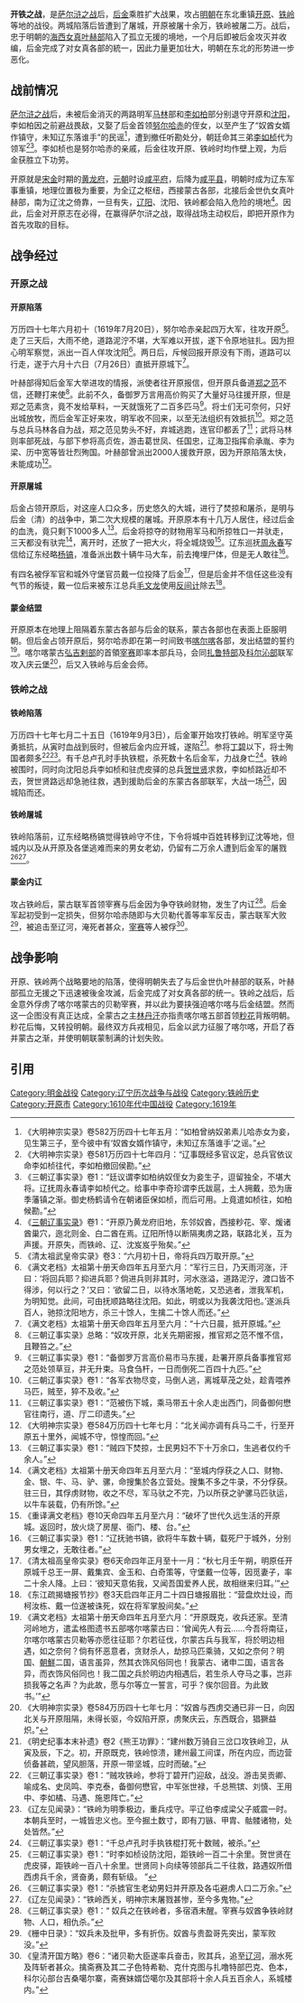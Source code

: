 {{Infobox Military Conflict
|image = 
|caption =
|partof = [[明清战争|明清战争]]
|conflict = 开铁之战
|date = 1619年7月—9月
|place =[[开原|开原]]、[[铁岭|铁岭]]
|result = [[后金|后金]]夺取开原和铁岭
|combatant1 = [[明朝|明]]军<br>[[海西女真|海西女真]][[叶赫部|叶赫部]]
|combatant2 = 后金军<br>[[喀尔喀蒙古|喀尔喀蒙古]][[弘吉剌部|弘吉剌部]]<br>喀尔喀蒙古[[扎鲁特部|扎鲁特部]]<br>蒙古[[科尔沁部|科尔沁部]]
|commander1 =[[郑之范|郑之范]]<small> 署开原兵备道事</small><br>[[馬林_(明朝)|马林]]{{KIA}}<small> 开原总兵</small><br>[[李如桢|李如桢]]<small> 沈阳总兵</small><br>[[贺世贤|贺世贤]]<small> 援辽总兵</small><br>[[丁碧|丁碧]]{{KIA}}<small> 铁岭参将</small>
|commander2 =[[努尔哈赤|努尔哈赤]]<small> 汗</small><br>[[代善|代善]]<small> 大贝勒</small><br>[[皇太极|皇太极]]<small> 四贝勒</small>
|strength1 =明军不详<br>海西女真叶赫部2000人
|strength2 =后金军4万人<br>蒙古联军约1万人
|casualties1 =开原明军大部被歼，投降20余人；铁岭明军全军覆没
|casualties2 =不详}}
{{Campaignbox Battle of Qing(Manchu) and Ming}}

'''开铁之战'''，是[[萨尔浒之战|萨尔浒之战]]后，[[后金|后金]]乘胜扩大战果，攻占[[明朝|明朝]]在东北重镇[[开原|开原]]、[[铁岭|铁岭]]等地的战役。两城陷落后皆遭到了屠城，开原被屠十余万，铁岭被屠二万。战后，忠于明朝的[[海西女真|海西女真]][[叶赫部|叶赫部]]陷入了孤立无援的境地，一个月后即被后金攻灭并收编，后金完成了对女真各部的統一，因此力量更加壮大，明朝在东北的形势进一步恶化。

==战前情况==
[[萨尔浒之战|萨尔浒之战]]后，未被后金消灭的两路明军[[馬林_(明朝)|马林]]部和[[李如柏|李如柏]]部分别退守开原和[[沈阳|沈阳]]，李如柏因之前避战畏敌，又娶了后金首领[[努尔哈赤|努尔哈赤]]的侄女，以至产生了“奴酋女婿作镇守，未知辽东落谁手”的民谣<ref>《大明神宗实录》卷582万历四十七年五月：“如柏曾纳奴弟素儿哈赤女为妾，见生第三子，至今彼中有‘奴酋女婿作镇守，未知辽东落谁手’之谣。”</ref>，遭到撤任听勘处分，朝廷命其三弟[[李如桢|李如桢]]代为领军<ref>《大明神宗实录》卷581万历四十七年四月：“辽事既经多官议定，总兵官依议命李如桢往代，李如柏撤回侯勘。”</ref><ref>《三朝辽事实录》卷1：“廷议谓李如柏纳奴侄女为妾生子，逗留独全，不堪大将。辽抚周永春请李如桢代之。给事中李奇珍谓李氏跋扈，土人拥戴，恐为唐季藩镇之渐。御史杨鹤请令在朝诸臣保如桢，而后可用。上竟遣如桢往，如柏候勘。”</ref>。李如桢也是努尔哈赤的亲戚，后金往攻开原、铁岭时均作壁上观，为后金获胜立下功劳。

开原就是[[宋朝|宋]][[金朝|金]]时期的[[黄龙府|黄龙府]]，[[元朝|元朝]]时设[[咸平府|咸平府]]，后降为[[咸平县|咸平县]]，明朝时成为辽东军事重镇，地理位置极为重要，为全辽之枢纽，西接蒙古各部，北接后金世仇女真叶赫部，南为辽沈之倚靠，一旦有失，[[辽阳|辽阳]]、沈阳、铁岭都会陷入危险的境地<ref>《[[三朝辽事实录|三朝辽事实录]]》卷1：“开原乃黄龙府旧地，东邻奴酋，西接粆花、宰、煖诸酋巢穴，迤北则金、白二酋在焉。辽阳所恃以断隔夷虏之路，联路北关，互为声援。开原失，而铁岭、辽、沈岌岌乎殆矣。”</ref>。因此，后金对开原志在必得，在赢得萨尔浒之战，取得战场主动权后，即把开原作为首先攻取的目标。

==战争经过==
===开原之战===
====开原陷落====
万历四十七年六月初十（1619年7月20日），努尔哈赤亲起四万大军，往攻开原<ref>《清太祖武皇帝实录》卷3：“六月初十日，帝将兵四万取开原。”</ref>。走了三天后，大雨不绝，道路泥泞不堪，大军难以开拔，遂下令原地驻扎。因为担心明军察觉，派出一百人佯攻沈阳<ref>《满文老档》太祖第十册天命四年五月至六月：“军行三日，乃天雨河涨，汗曰：‘将回兵耶？抑进兵耶？倘进兵则非其时，河水涨溢，道路泥泞，渡口皆不得涉，何以行之？’又曰：‘欲留二日，以待水落地乾，又恐逃者，泄我军机，为明知觉。此间，可由抚顺路略往沈阳。如此，明或以为我袭沈阳也。’遂派兵百人，驰掠沈阳地方，杀三十馀人，生擒二十馀人而还。”</ref>。两日后，斥候回报开原没有下雨，道路可以行走，遂于六月十六日（7月26日）直抵开原城下<ref>《满文老档》太祖第十册天命四年五月至六月：“十六日晨，抵开原城。”</ref>。

叶赫部得知后金军大举进攻的情报，派使者往开原报信，但开原兵备道[[郑之范|郑之范]]不信，还鞭打来使<ref>《三朝辽事实录》总略：“奴攻开原，北关先期密报，推官郑之范不惟不信，且鞭笞之。”</ref>。此前不久，备御罗万言用高价购买了大量好马往援开原，但是郑之范素贪，竟不发给草料，一天就饿死了二百多匹马<ref>《三朝辽事实录》卷1：“备御罗万言高价易市马东援，赴署开原兵备事推官郑之范处领草豆，并无升束。马食刍杆，一日而倒死二百四十九匹。”</ref>。将士们无可奈何，只好出城放牧，而后金军正好来攻，明军收不回来，以至无法组织有效抵抗<ref>《三朝辽事实录》卷1：“各军衣物尽变，马倒人逃，离城草茂之处，趁青喂养马匹，贼至，猝不及收。”</ref>。郑之范与总兵马林各自为战，郑之范见势头不好，弃城逃跑，连官印都丢了<ref>《三朝辽事实录》卷1：“范被伤下城，乘马带五十余人走出西门，同备御何懋官往南行，道、厅二印遗失。”</ref>；武将马林则率部死战，与部下参将高贞佐，游击葛世凤、任国忠，辽海卫指挥俞承胤、李为梁、历中宽等皆壮烈殉国。叶赫部曾派出2000人援救开原，因为开原陷落太快，未能成功<ref>《大明神宗实录》卷584万历四十七年七月：“北关闻亦调有兵马二千，行至开原五十里外，闻城不守，惊惶而回。”</ref>。

====开原屠城====

后金占领开原后，对这座人口众多，历史悠久的大城，进行了焚掠和屠杀，是明与后金（清）的战争中，第二次大规模的屠城。开原原本有十几万人居住，经过后金的血洗，竟只剩下1000多人<ref>《三朝辽事实录》卷1：“贼四下焚掠，士民男妇不下十万余口，生逃者仅约千余人。”</ref>。后金将掠夺的财物用军马和所掠牲口一并驮走，三天都没有驮完<ref>《满文老档》太祖第十册天命四年五月至六月：“至城内俘获之人口、财物、金、银、牛、马、驴、骡，命搜集於各立营处。搜集不多之牛录，不分俘获。驻三日，其俘虏财物，收之不尽，军马驮之不完，乃以所获之驴骡马匹驮运，以牛车装载，仍有所馀。”</ref>，离开时，还放了一把大火，将全城烧毁<ref>《重译满文老档》卷10天命四年五月至六月：“破坏了世代久远生活的开原城。返回时，放火烧了房屋、衙门、楼、台。”</ref>。辽东巡抚[[周永春|周永春]]写信给辽东经略[[杨镐|杨镐]]，准备派出数十辆牛马大车，前去掩埋尸体，但是无人敢往<ref>《三朝辽事实录》卷1：“辽抚驰书镐，欲将牛车数十辆，载死尸于城外，分别男女埋之，无敢往者。”</ref>。

有四名被俘军官和城外守堡官员戴一位投降了后金<ref>《清太祖高皇帝实录》卷6天命四年正月至十一月：“秋七月壬午朔，明原任开原城千总王一屏、戴集宾、金玉和、白奇策等，守堡戴一位等，因觅妻子，率二十余人降。上曰：‘彼知天意佑我，又闻吾国爱养人民，故相继来归耳。’” </ref>，但是后金并不信任这些没有气节的叛徒，戴一位后来被东江总兵[[毛文龙|毛文龙]]使用[[反间计|反间计]]除去<ref>《东江疏揭塘报节抄》卷3天启四年正月二十四日塘报眉批：“营盘炊灶设，而柯汝栋、戴一位遂被诛死，奴在将军掌股间矣。”</ref>。

====蒙金结盟====
开原原本在地理上阻隔着东蒙古各部与后金的联系，蒙古各部也在表面上臣服明朝。但后金占领开原后，努尔哈赤即在第一时间致书[[喀尔喀|喀尔喀]]各部，发出结盟的誓约<ref>《满文老档》太祖第十册天命四年五月至六月：“开原既克，收兵还家。至清河岭地方，遣孟格图遗书五部喀尔喀蒙古曰：‘曾闻先人有云……今吾将南征，尔喀尔喀蒙古贝勒等亦愿往征耶？尔若征伐，尔蒙古兵与我军，将於明边相遇，如之奈何？倘有怀恶意者，贪财杀人，劫掠马匹乘骑，又如之奈何？明国、[[朝鲜王朝|朝鮮]]二国，语言虽异，然其衣饰风俗同也！我蒙古、诸申二国，语言各异，而衣饰风俗同也！我二国之兵於明边内相遇后，若生杀人夺马之事，岂非损我等之名声？为此故，愿与尔等立一誓言，可乎？俟尔回音。为此致书。’”</ref>。喀尔喀蒙古[[弘吉剌部|弘吉剌部]]的首領[[宰赛|宰赛]]即率本部兵马，会同[[扎鲁特部|扎鲁特部]]及[[科尔沁部|科尔沁部]]联军攻入庆云堡<ref>《大明神宗实录》卷584万历四十七年七月：“奴酋与西虏交通已非一日，向因北关与开原阻隔，未得长驱，今奴陷开原，虏聚庆云，东西既合，猖獗益炽。”</ref>，后又入铁岭与后金会师。

===铁岭之战===
====铁岭陷落====
万历四十七年七月二十五日（1619年9月3日），后金軍开始攻打铁岭。明军坚守英勇抵抗，从寅时血战到辰时，但被后金内应开城，遂陷<ref>《明史纪事本末补遗》卷2《熊王功罪》：“建州数万骑自三岔口攻铁岭卫，从寅及辰，下之。初，开原既克，铁岭惊溃，建州最工间谍，所在内应，而边营侦备甚疏，望风胆落，开原一带坚城，应时而破。”</ref>。参将[[丁碧|丁碧]]以下，将士殉国者颇多<ref>《三朝辽事实录》卷1：“贼攻铁岭，参将丁碧开门迎敌，战没。游击吴贡卿、喻成名、史凤鸣、李克泰，备御何懋官，中军张世禄，千总熊镔、刘慎、王用中、李如橘、马遇、施恩阵亡。”</ref><ref>《辽左见闻录》：“铁岭为明季极边，重兵戍守。平辽伯李成梁父子威震一时。本朝兵至时，一城皆忠义也。至今掘土数寸，即有刀镞、甲胄、骷髅诸物，处处皆然。”</ref>。有千总卢孔时手执铁棍，杀死数十名后金军，力战身亡<ref>《三朝辽事实录》卷1：“千总卢孔时手执铁棍打死十数贼，被杀。”</ref>。铁岭被围时，同时向沈阳总兵李如桢和驻虎皮驿的总兵[[贺世贤|贺世贤]]求救，李如桢路近却不去，贺世贤路远却急驰往救，遇到援助后金的东蒙古各部联军，大战一场<ref>《三朝辽事实录》卷1：“时李如桢设防沈阳，距铁岭一百二十余里。贺世贤在虎皮驿，距铁岭一百八十余里。世贤同卜向续等领部兵二千往救，路遇奴所借西虏兵千余，贤奋勇，颇有斩级。      ”</ref>，因城陷而还。

====铁岭屠城====
铁岭陷落前，辽东经略杨镐觉得铁岭守不住，下令将城中百姓转移到辽沈等地，但城内以及从开原及各堡逃难而来的男女老幼，仍留有二万余人遭到后金军的屠戮<ref>《三朝辽事实录》卷1：“杀掳官生老幼男妇并开原及各屯避虏人口二万余。”</ref><ref>《辽左见闻录》：“铁岭西关，明神宗末屠戮甚惨，至今多鬼物。”</ref>。

====蒙金内讧====
攻占铁岭后，蒙古联军首领宰赛与后金因为争夺铁岭财物，发生了内讧<ref>《三朝辽事实录》卷1：“ 奴兵之在铁岭者，多宿酒未醒。宰赛与奴酋争铁岭财物、人口，相仇杀。”</ref>。后金军起初受到一定损失，但努尔哈赤随即与大贝勒代善等率军反击，蒙古联军大败<ref>《栅中日录》：“奴兵未及批甲，多有折伤。奴酋与贵盈哥先突出，蒙军败没。”</ref>，被追击至辽河，淹死者甚众，[[宰赛|宰赛]]等人被俘<ref> 《皇清开国方略》卷6：“诸贝勒大臣遂率兵奋击，败其兵，追至[[辽河|辽河]]，溺水死及阵斩者甚众。擒斋赛及其二子色特希勒、克什克图与扎噜特部巴克、色本，科尔沁部台吉桑噶尔寨，斋赛妹婿岱噶尔及其部将十余人兵五百余人，系城楼内。”  </ref>。

==战争影响==
开原、铁岭两个战略要地的陷落，使得明朝失去了与后金世仇叶赫部的联系，叶赫部孤立无援之下迅速被後金攻滅，后金完成了对女真各部的统一。铁岭之战后，后金意外俘虏了喀尔喀蒙古的贝勒宰赛，并以此为要挟强迫喀尔喀与后金结盟。然而这一企图没有真正达成，全蒙古之主[[林丹汗|林丹汗]]亦指责喀尔喀五部首领[[粆花|粆花]]背叛明朝。粆花后悔，又转投明朝。最终双方兵戎相见，后金以武力征服了喀尔喀，开启了吞并蒙古之渐，并使明朝联蒙制满的计划失败。

==引用==
{{Reflist|2}}
{{清（後金）入關前與明、順之戰爭}}

[[Category:明金战役|Category:明金战役]]
[[Category:辽宁历次战争与战役|Category:辽宁历次战争与战役]]
[[Category:铁岭历史|Category:铁岭历史]]
[[Category:开原市|Category:开原市]]
[[Category:1610年代中国战役|Category:1610年代中国战役]]
[[Category:1619年|Category:1619年]]